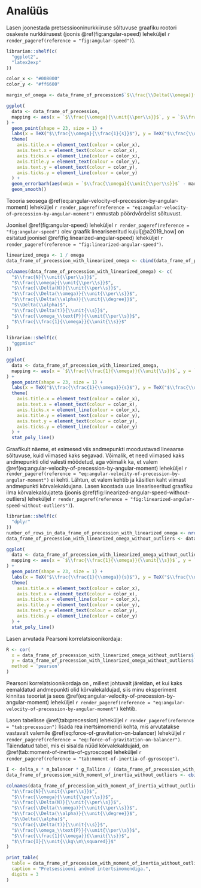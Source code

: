 \onecolumn

# Analüüs

Lasen joonestada pretsessiooninurkkiiruse sõltuvuse graafiku rootori osakeste nurkkiirusest (joonis \@ref(fig:angular-speed) leheküljel `r render_pageref(reference = "fig:angular-speed")`).

```r
librarian::shelf(c(
  "ggplot2",
  "latex2exp"
))

color_x <- "#008000"
color_y <- "#ff6600"                                                                                                                         

margin_of_omega <- data_frame_of_precession$`$\\frac{\\Delta(\\omega)}{\\unit{\\per\\s}}$` / 2         # 8

ggplot(
  data <- data_frame_of_precession,
  mapping <- aes(x = `$\\frac{\\omega}{\\unit{\\per\\s}}$`, y = `$\\frac{\\omega_\\text{P}}{\\unit{\\per\\s}}$`)
) +
  geom_point(shape = 23, size = 1) +
  labs(x = TeX("$\\frac{\\omega}{\\frac{1}{s}}$"), y = TeX("$\\frac{\\omega_P}{\\frac{1}{s}}$")) +
  theme(
    axis.title.x = element_text(colour = color_x),
    axis.text.x = element_text(colour = color_x),
    axis.ticks.x = element_line(colour = color_x),
    axis.title.y = element_text(colour = color_y),
    axis.text.y = element_text(colour = color_y),
    axis.ticks.y = element_line(colour = color_y)
  ) +
  geom_errorbarh(aes(xmin = `$\\frac{\\omega}{\\unit{\\per\\s}}$` - margin_of_omega, xmax = `$\\frac{\\omega}{\\unit{\\per\\s}}$` + margin_of_omega, y = `$\\frac{\\omega_\\text{P}}{\\unit{\\per\\s}}$`), color = color_x) +
  geom_smooth()

```
    
Teooria seosega \@ref(eq:angular-velocity-of-precession-by-angular-moment) leheküljel `r render_pageref(reference = "eq:angular-velocity-of-precession-by-angular-moment")` ennustab pöördvõrdelist sõltuvust.

Joonisel \@ref(fig:angular-speed) leheküljel `r render_pageref(reference = "fig:angular-speed")` olev graafik lineariseeritud kujul[@a2019_how] on esitatud joonisel \@ref(fig:linearized-angular-speed) leheküljel `r render_pageref(reference = "fig:linearized-angular-speed")`.

```r
linearized_omega <- 1 / omega
data_frame_of_precession_with_linearized_omega <- cbind(data_frame_of_precession, linearized_omega)

colnames(data_frame_of_precession_with_linearized_omega) <- c(
  "$\\frac{N}{\\unit{\\per\\s}}$",
  "$\\frac{\\omega}{\\unit{\\per\\s}}$",
  "$\\frac{\\Delta(N)}{\\unit{\\per\\s}}$",
  "$\\frac{\\Delta(\\omega)}{\\unit{\\per\\s}}$",
  "$\\frac{\\Delta(\\alpha)}{\\unit{\\degree}}$",
  "$\\Delta(\\alpha)$",
  "$\\frac{\\Delta(t)}{\\unit{\\s}}$",
  "$\\frac{\\omega_\\text{P}}{\\unit{\\per\\s}}$",
  "$\\frac{\\frac{1}{\\omega}}{\\unit{\\s}}$"
)

librarian::shelf(c(
  "ggpmisc"
))

ggplot(
  data <- data_frame_of_precession_with_linearized_omega,
  mapping <- aes(x = `$\\frac{\\frac{1}{\\omega}}{\\unit{\\s}}$`, y = `$\\frac{\\omega_\\text{P}}{\\unit{\\per\\s}}$`)
) +
  geom_point(shape = 23, size = 1) +
  labs(x = TeX("$\\frac{\\frac{1}{\\omega}}{s}$"), y = TeX("$\\frac{\\omega_P}{\\frac{1}{s}}$")) +
  theme(
    axis.title.x = element_text(colour = color_x),
    axis.text.x = element_text(colour = color_x),
    axis.ticks.x = element_line(colour = color_x),
    axis.title.y = element_text(colour = color_y),
    axis.text.y = element_text(colour = color_y),
    axis.ticks.y = element_line(colour = color_y)
  ) +
  stat_poly_line()

```

Graafikult näeme, et esimesed viis andmepunkti moodustavad lineaarse sõltuvuse, kuid viimased kaks segavad. Võimalik, et need viimased kaks andmepunkti olid valesti mõõdetud, aga võimalik ka, et valem \@ref(eq:angular-velocity-of-precession-by-angular-moment) leheküljel `r render_pageref(reference = "eq:angular-velocity-of-precession-by-angular-moment")` ei kehti. Lähtun, et valem kehtib ja käsitlen kaht viimast andmepunkti kõrvalekaldujana. Lasen koostada uue lineariseeritud graafiku ilma kõrvalekaldujateta (joonis \@ref(fig:linearized-angular-speed-without-outliers) leheküljel `r render_pageref(reference = "fig:linearized-angular-speed-without-outliers")`).

```r
librarian::shelf(c(
  "dplyr"
))
number_of_rows_in_data_frame_of_precession_with_linearized_omega <- nrow(data_frame_of_precession_with_linearized_omega)
data_frame_of_precession_with_linearized_omega_without_outliers <- data_frame_of_precession_with_linearized_omega[-c((number_of_rows_in_data_frame_of_precession_with_linearized_omega - 1):number_of_rows_in_data_frame_of_precession_with_linearized_omega), ]

ggplot(
  data <- data_frame_of_precession_with_linearized_omega_without_outliers,
  mapping <- aes(x = `$\\frac{\\frac{1}{\\omega}}{\\unit{\\s}}$`, y = `$\\frac{\\omega_\\text{P}}{\\unit{\\per\\s}}$`)
) +
  geom_point(shape = 23, size = 1) +
  labs(x = TeX("$\\frac{\\frac{1}{\\omega}}{s}$"), y = TeX("$\\frac{\\omega_P}{\\frac{1}{s}}$")) +
  theme(
    axis.title.x = element_text(colour = color_x),
    axis.text.x = element_text(colour = color_x),
    axis.ticks.x = element_line(colour = color_x),
    axis.title.y = element_text(colour = color_y),
    axis.text.y = element_text(colour = color_y),
    axis.ticks.y = element_line(colour = color_y)
  ) +
  stat_poly_line()

```

Lasen arvutada Pearsoni korrelatsioonikordaja:

```r
R <- cor(
  x = data_frame_of_precession_with_linearized_omega_without_outliers$`$\\frac{\\frac{1}{\\omega}}{\\unit{\\s}}$`,
  y = data_frame_of_precession_with_linearized_omega_without_outliers$`$\\frac{\\omega_\\text{P}}{\\unit{\\per\\s}}$`,
  method = 'pearson'
)

```

Pearsoni korrelatsioonikordaja on \num{`r as.character(signif(x = R, digits = 2))`}, millest johtuvalt järeldan, et kui kaks eemaldatud andmepunkti olid kõrvalekaldujad, siis minu eksperiment kinnitas teooriat ja seos \@ref(eq:angular-velocity-of-precession-by-angular-moment) leheküljel `r render_pageref(reference = "eq:angular-velocity-of-precession-by-angular-moment")` kehtib.

Lasen tabelisse \@ref(tab:precession) leheküljel `r render_pageref(reference = "tab:precession")` lisada rea inertsimomendi kohta, mis arvutatakse vastavalt valemile \@ref(eq:force-of-gravitation-on-balancer) leheküljel `r render_pageref(reference = "eq:force-of-gravitation-on-balancer")`. Täiendatud tabel, mis ei sisalda nüüd kõrvalekaldujaid, on \@ref(tab:moment-of-inertia-of-gyroscope) leheküljel `r render_pageref(reference = "tab:moment-of-inertia-of-gyroscope")`.

```r
I <- delta_x * m_balancer * g_Tallinn / (data_frame_of_precession_with_linearized_omega_without_outliers$`$\\frac{\\omega_\\text{P}}{\\unit{\\per\\s}}$` * data_frame_of_precession_with_linearized_omega_without_outliers$`$\\frac{\\omega}{\\unit{\\per\\s}}$`)
data_frame_of_precession_with_moment_of_inertia_without_outliers <- cbind(data_frame_of_precession_with_linearized_omega_without_outliers, I)

colnames(data_frame_of_precession_with_moment_of_inertia_without_outliers) <- c(
  "$\\frac{N}{\\unit{\\per\\s}}$",
  "$\\frac{\\omega}{\\unit{\\per\\s}}$",
  "$\\frac{\\Delta(N)}{\\unit{\\per\\s}}$",
  "$\\frac{\\Delta(\\omega)}{\\unit{\\per\\s}}$",
  "$\\frac{\\Delta(\\alpha)}{\\unit{\\degree}}$",
  "$\\Delta(\\alpha)$",
  "$\\frac{\\Delta(t)}{\\unit{\\s}}$",
  "$\\frac{\\omega_\\text{P}}{\\unit{\\per\\s}}$",
  "$\\frac{\\frac{1}{\\omega}}{\\unit{\\s}}$",
  "$\\frac{I}{\\unit{\\kg\\m\\squared}}$"
)

print_table(
  table = data_frame_of_precession_with_moment_of_inertia_without_outliers,
  caption = "Pretsessiooni andmed intertsimomendiga.",
  digits = 3
)

```

\twocolumn
